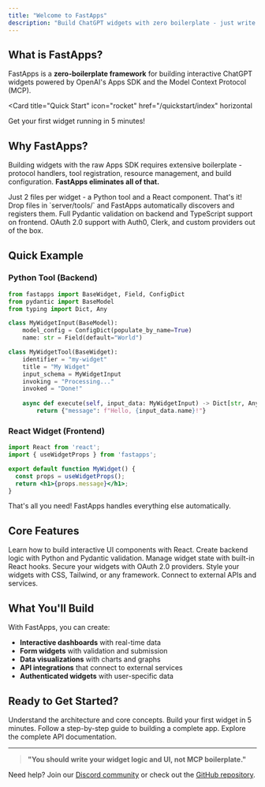 ```yaml
---
title: "Welcome to FastApps"
description: "Build ChatGPT widgets with zero boilerplate - just write your logic and UI!"
---
```


## What is FastApps?

FastApps is a **zero-boilerplate framework** for building interactive ChatGPT widgets powered by OpenAI's Apps SDK and the Model Context Protocol (MCP).

<Card
  title="Quick Start"
  icon="rocket"
  href="/quickstart/index"
  horizontal
>
  Get your first widget running in 5 minutes!
</Card>

## Why FastApps?

Building widgets with the raw Apps SDK requires extensive boilerplate - protocol handlers, tool registration, resource management, and build configuration. **FastApps eliminates all of that.**

<Columns cols={2}>
  <Card
    title="Zero Boilerplate"
    icon="wand-magic-sparkles"
  >
    Just 2 files per widget - a Python tool and a React component. That's it!
  </Card>
  <Card
    title="Auto-Discovery"
    icon="magnifying-glass"
  >
    Drop files in `server/tools/` and FastApps automatically discovers and registers them.
  </Card>
  <Card
    title="Type Safety"
    icon="shield-check"
  >
    Full Pydantic validation on backend and TypeScript support on frontend.
  </Card>
  <Card
    title="Built-in Authentication"
    icon="lock"
  >
    OAuth 2.0 support with Auth0, Clerk, and custom providers out of the box.
  </Card>
</Columns>

## Quick Example

### Python Tool (Backend)
```python
from fastapps import BaseWidget, Field, ConfigDict
from pydantic import BaseModel
from typing import Dict, Any

class MyWidgetInput(BaseModel):
    model_config = ConfigDict(populate_by_name=True)
    name: str = Field(default="World")

class MyWidgetTool(BaseWidget):
    identifier = "my-widget"
    title = "My Widget"
    input_schema = MyWidgetInput
    invoking = "Processing..."
    invoked = "Done!"
    
    async def execute(self, input_data: MyWidgetInput) -> Dict[str, Any]:
        return {"message": f"Hello, {input_data.name}!"}
```

### React Widget (Frontend)
```jsx
import React from 'react';
import { useWidgetProps } from 'fastapps';

export default function MyWidget() {
  const props = useWidgetProps();
  return <h1>{props.message}</h1>;
}
```

That's all you need! FastApps handles everything else automatically.

## Core Features

<Columns cols={2}>
  <Card
    title="Widgets"
    icon="window"
    href="/widgets/index"
  >
    Learn how to build interactive UI components with React.
  </Card>
  <Card
    title="Tools"
    icon="wrench"
    href="/tools/index"
  >
    Create backend logic with Python and Pydantic validation.
  </Card>
  <Card
    title="State Management"
    icon="database"
    href="/state/index"
  >
    Manage widget state with built-in React hooks.
  </Card>
  <Card
    title="Authentication"
    icon="key"
    href="/auth/index"
  >
    Secure your widgets with OAuth 2.0 providers.
  </Card>
  <Card
    title="Styling"
    icon="paintbrush"
    href="/styling/index"
  >
    Style your widgets with CSS, Tailwind, or any framework.
  </Card>
  <Card
    title="API Integration"
    icon="plug"
    href="/api-integration/index"
  >
    Connect to external APIs and services.
  </Card>
</Columns>

## What You'll Build

With FastApps, you can create:
- **Interactive dashboards** with real-time data
- **Form widgets** with validation and submission
- **Data visualizations** with charts and graphs
- **API integrations** that connect to external services
- **Authenticated widgets** with user-specific data

## Ready to Get Started?

<CardGroup cols={2}>
  <Card
    title="What is FastApps?"
    icon="circle-question"
    href="/what-is-fastapps/index"
  >
    Understand the architecture and core concepts.
  </Card>
  <Card
    title="Quick Start"
    icon="bolt"
    href="/quickstart/index"
  >
    Build your first widget in 5 minutes.
  </Card>
  <Card
    title="Tutorial"
    icon="book-open"
    href="/tutorial/index"
  >
    Follow a step-by-step guide to building a complete app.
  </Card>
  <Card
    title="API Reference"
    icon="code"
    href="/api-reference/index"
  >
    Explore the complete API documentation.
  </Card>
</CardGroup>

---

> **"You should write your widget logic and UI, not MCP boilerplate."**

Need help? Join our [Discord community](https://discord.gg/fastapps) or check out the [GitHub repository](https://github.com/fastapps).
